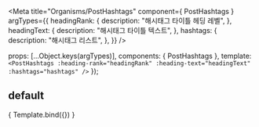 
<Meta
  title="Organisms/PostHashtags"
  component={ PostHashtags }
  argTypes={{
    headingRank: {
      description: "해시태그 타이틀 헤딩 레벨",
    },
    headingText: {
      description: "해시태그 타이틀 텍스트",
    },
    hashtags: {
      description: "해시태그 리스트",
    },
  }}
/>

  props: [...Object.keys(argTypes)],
  components: { PostHashtags },
  template: `
      <PostHashtags
        :heading-rank="headingRank"
        :heading-text="headingText"
        :hashtags="hashtags"
      />
    `
});

## default
<Canvas>
  <Story
    name="default"
    args = {{
      headingRank: 4,
      hashtags: ['일이삼사오육칠팔구십', '이삼사오육칠팔구십', '삼사오육칠팔구십', '사오육칠팔구십', '오육칠팔구십', '육칠팔구십', '칠팔구십', '팔구십', '구십', '십']
    }}
  >
    { Template.bind({}) }
  </Story>
</Canvas>

